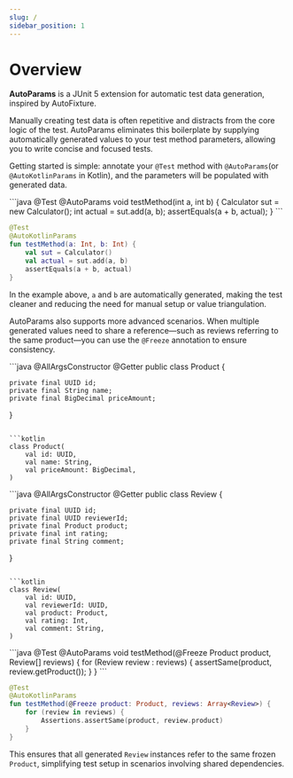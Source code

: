 ```yaml
---
slug: /
sidebar_position: 1
---
```



# Overview

**AutoParams** is a JUnit 5 extension for automatic test data generation, inspired by AutoFixture.

Manually creating test data is often repetitive and distracts from the core logic of the test. AutoParams eliminates this boilerplate by supplying automatically generated values to your test method parameters, allowing you to write concise and focused tests.

Getting started is simple: annotate your `@Test` method with `@AutoParams`(or `@AutoKotlinParams` in Kotlin), and the parameters will be populated with generated data.

<JavaKotlinCodeBlock>
```java
@Test
@AutoParams
void testMethod(int a, int b) {
    Calculator sut = new Calculator();
    int actual = sut.add(a, b);
    assertEquals(a + b, actual);
}
```

```kotlin
@Test
@AutoKotlinParams
fun testMethod(a: Int, b: Int) {
    val sut = Calculator()
    val actual = sut.add(a, b)
    assertEquals(a + b, actual)
}
```
</JavaKotlinCodeBlock>

In the example above, `a` and `b` are automatically generated, making the test cleaner and reducing the need for manual setup or value triangulation.

AutoParams also supports more advanced scenarios. When multiple generated values need to share a reference—such as reviews referring to the same product—you can use the `@Freeze` annotation to ensure consistency.

<JavaKotlinCodeBlock>
```java
@AllArgsConstructor
@Getter
public class Product {

    private final UUID id;
    private final String name;
    private final BigDecimal priceAmount;
}
```

```kotlin
class Product(
    val id: UUID,
    val name: String,
    val priceAmount: BigDecimal,
)
```
</JavaKotlinCodeBlock>

<JavaKotlinCodeBlock>
```java
@AllArgsConstructor
@Getter
public class Review {
    
    private final UUID id;
    private final UUID reviewerId;
    private final Product product;
    private final int rating;
    private final String comment;
}
```

```kotlin
class Review(
    val id: UUID,
    val reviewerId: UUID,
    val product: Product,
    val rating: Int,
    val comment: String,
)
```
</JavaKotlinCodeBlock>

<JavaKotlinCodeBlock>
```java
@Test
@AutoParams
void testMethod(@Freeze Product product, Review[] reviews) {
    for (Review review : reviews) {
        assertSame(product, review.getProduct());
    }
}
```

```kotlin
@Test
@AutoKotlinParams
fun testMethod(@Freeze product: Product, reviews: Array<Review>) {
    for (review in reviews) {
        Assertions.assertSame(product, review.product)
    }
}
```
</JavaKotlinCodeBlock>

This ensures that all generated `Review` instances refer to the same frozen `Product`, simplifying test setup in scenarios involving shared dependencies.

